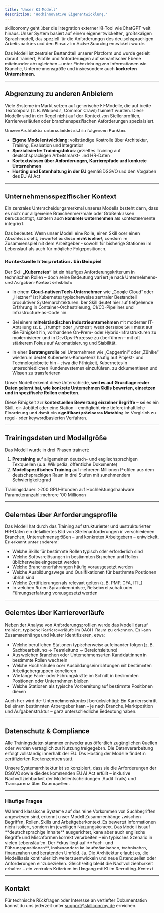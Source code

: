 ```yaml
---
title: 'Unser KI-Modell'
description: 'Hochinnovative Eigenentwicklung.'
---
```


skillconomy geht über die Integration externer KI-Tool wie ChatGPT weit hinaus. Unser System basiert auf einem eigenentwickelten, großskaligen Sprachmodell, das speziell für die Anforderungen des deutschsprachigen Arbeitsmarktes und den Einsatz im Active Sourcing entwickelt wurde.

Das Modell ist zentraler Bestandteil unserer Plattform und wurde gezielt darauf trainiert, Profile und Anforderungen auf semantischer Ebene miteinander abzugleichen – unter Einbeziehung von Informationen wie Branche, Unternehmensgröße und insbesondere auch **konkreten Unternehmen**.

---

## Abgrenzung zu anderen Anbietern

Viele Systeme im Markt setzen auf generische KI-Modelle, die auf breite Textcorpora (z. B. Wikipedia, Common Crawl) trainiert wurden. Diese Modelle sind in der Regel nicht auf den Kontext von Stellenprofilen, Karriereverläufen oder branchenspezifischen Anforderungen spezialisiert.

Unsere Architektur unterscheidet sich in folgenden Punkten:

- **Eigene Modellentwicklung**: vollständige Kontrolle über Architektur, Training, Evaluation und Integration
- **Spezialisierter Trainingsfokus**: gezieltes Training auf deutschsprachigen Arbeitsmarkt- und HR-Daten
- **Kontextwissen über Anforderungen, Karrierepfade und konkrete Unternehmen**
- **Hosting und Datenhaltung in der EU** gemäß DSGVO und den Vorgaben des EU AI Act

---

## Unternehmensspezifischer Kontext

Ein zentrales Unterscheidungsmerkmal unseres Modells besteht darin, dass es nicht nur allgemeine Branchenmerkmale oder Größenklassen berücksichtigt, sondern auch **konkrete Unternehmen** als Kontextelemente integriert.

Das bedeutet: Wenn unser Modell eine Rolle, einen Skill oder einen Abschluss sieht, bewertet es diese **nicht isoliert**, sondern im Zusammenspiel mit dem Arbeitgeber – sowohl für bisherige Stationen im Lebenslauf als auch für mögliche Folgepositionen.

### Kontextuelle Interpretation: Ein Beispiel

Der Skill **„Kubernetes“** ist ein häufiges Anforderungskriterium in technischen Rollen – doch seine Bedeutung variiert je nach Unternehmens- und Aufgaben-Kontext erheblich:

- In einem **Cloud-nativen Tech-Unternehmen** wie „Google Cloud“ oder „Hetzner“ ist Kubernetes typischerweise zentraler Bestandteil produktiver Systemarchitekturen. Der Skill deutet hier auf tiefgehende Erfahrung in Container-Orchestrierung, CI/CD-Pipelines und Infrastructure-as-Code hin.
  
- Bei einem **mittelständischen Industrieunternehmen** mit moderner IT-Abteilung (z. B. „Trumpf“ oder „Krones“) weist derselbe Skill meist auf die Fähigkeit hin, vorhandene On-Prem- oder Hybrid-Infrastrukturen zu modernisieren und in DevOps-Prozesse zu überführen – mit oft stärkerem Fokus auf Automatisierung und Stabilität.

- In einer **Beratungsrolle** bei Unternehmen wie „Capgemini“ oder „Zühlke“ wiederum deutet Kubernetes-Kompetenz häufig auf Projekt- und Technologiebreite hin – etwa die Fähigkeit, Kubernetes in unterschiedlichen Kundensystemen einzuführen, zu dokumentieren und Wissen zu transferieren.

Unser Modell erkennt diese Unterschiede, **weil es auf Grundlage realer Daten gelernt hat, wie konkrete Unternehmen Skills bewerten, einsetzen und in spezifische Rollen einbetten**.

Diese Fähigkeit zur **kontextuellen Bewertung einzelner Begriffe** – sei es ein Skill, ein Jobtitel oder eine Station – ermöglicht eine tiefere inhaltliche Einordnung und damit ein **signifikant präziseres Matching** im Vergleich zu regel- oder keywordbasierten Verfahren.


---

## Trainingsdaten und Modellgröße

Das Modell wurde in drei Phasen trainiert:

1. **Pretraining** auf allgemeinen deutsch- und englischsprachigen Textquellen (u. a. Wikipedia, öffentliche Dokumente)
2. **Modellspezifisches Training** auf mehreren Millionen Profilen aus dem deutschsprachigen Raum in drei Stufen mit zunehmendem Schwierigkeitsgrad

Trainingsdauer: >200 GPU-Stunden auf Hochleistungshardware  
Parameteranzahl: mehrere 100 Millionen

---

## Gelerntes über Anforderungsprofile

Das Modell hat durch das Training auf strukturierter und unstrukturierter HR-Daten ein detailliertes Bild von Stellenanforderungen in verschiedenen Branchen, Unternehmensgrößen – und konkreten Arbeitgebern – entwickelt. Es erkennt unter anderem:

- Welche Skills für bestimmte Rollen typisch oder erforderlich sind
- Welche Softwarelösungen in bestimmten Branchen und Rollen üblicherweise eingesetzt werden
- Welche Branchenerfahrungen häufig vorausgesetzt werden
- Welche Ausbildungswege und Qualifikationen für bestimmte Positionen üblich sind
- Welche Zertifizierungen als relevant gelten (z. B. PMP, CFA, ITIL)
- In welchen Rollen Sprachkenntnisse, Reisebereitschaft oder Führungserfahrung vorausgesetzt werden

---

## Gelerntes über Karriereverläufe

Neben der Analyse von Anforderungsprofilen wurde das Modell darauf trainiert, typische Karriereverläufe im DACH-Raum zu erkennen. Es kann Zusammenhänge und Muster identifizieren, etwa:

- Welche beruflichen Stationen typischerweise aufeinander folgen (z. B. Sachbearbeitung → Teamleitung → Bereichsleitung)
- Aus welchen Branchen oder Unternehmensarten Kandidat:innen in bestimmte Rollen wechseln
- Welche Hochschulen oder Ausbildungseinrichtungen mit bestimmten Arbeitgebergruppen korrelieren
- Wie lange Fach- oder Führungskräfte im Schnitt in bestimmten Positionen oder Unternehmen bleiben
- Welche Stationen als typische Vorbereitung auf bestimmte Positionen dienen

Auch hier wird der Unternehmenskontext berücksichtigt: Ein Karriereschritt bei einem bestimmten Arbeitgeber kann – je nach Branche, Marktposition und Aufgabenstruktur – ganz unterschiedliche Bedeutung haben.

---

## Datenschutz & Compliance

Alle Trainingsdaten stammen entweder aus öffentlich zugänglichen Quellen oder wurden vertraglich zur Nutzung freigegeben. Die Datenverarbeitung erfolgt vollständig innerhalb der EU. Das Hosting der Modelle findet in zertifizierten Rechenzentren statt.

Unsere Systemarchitektur ist so konzipiert, dass sie die Anforderungen der DSGVO sowie die des kommenden EU AI Act erfüllt – inklusive Nachvollziehbarkeit der Modellentscheidungen (Audit Trails) und Transparenz über Datenquellen.

---

### Häufige Fragen ###

<AccordionGroup>

  <Accordion title="Wie unterscheidet sich das Modell von klassischen Keyword-Suchsystemen?">
    Während klassische Systeme auf das reine Vorkommen von Suchbegriffen angewiesen sind, erkennt unser Modell Zusammenhänge zwischen Begriffen, Rollen, Skills und Arbeitgeberkontext.  
    Es bewertet Informationen nicht isoliert, sondern im jeweiligen Nutzungskontext.
  </Accordion>

  <Accordion title="Welche Sprachen versteht das Modell?">
    Das Modell ist auf **deutschsprachige Inhalte** ausgerichtet, kann aber auch englische Begriffe und Mischformen korrekt verarbeiten – ein typisches Szenario in vielen Lebensläufen.
  </Accordion>

  <Accordion title="Welche Rollen werden besonders gut abgedeckt?">
    Der Fokus liegt auf **Fach- und Führungspositionen**, insbesondere im kaufmännischen, technischen, finanznahen und beratenden Umfeld.
  </Accordion>

  <Accordion title="Wird das Modell weiterentwickelt?">
    Ja. Die Architektur erlaubt es, die Modellbasis kontinuierlich weiterzuentwickeln und neue Datenquellen oder Anforderungen einzubeziehen.  
    Gleichzeitig bleibt die Nachvollziehbarkeit erhalten – ein zentrales Kriterium im Umgang mit KI im Recruiting-Kontext.
  </Accordion>

</AccordionGroup>

---

## Kontakt

Für technische Rückfragen oder Interesse an vertiefter Dokumentation kannst du uns jederzeit unter [support@skillconomy.de](mailto:support@skillconomy.de) erreichen.

[comment]: # (This actually is the most platform independent comment)